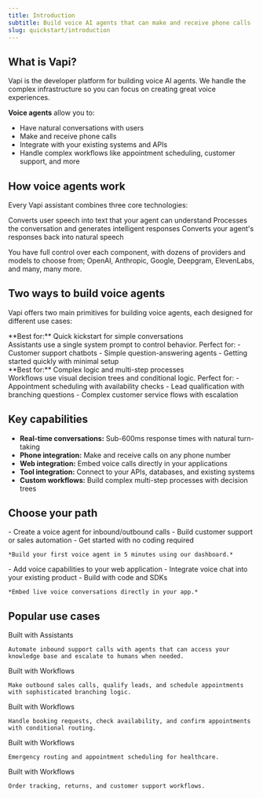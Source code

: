 ```yaml
---
title: Introduction
subtitle: Build voice AI agents that can make and receive phone calls
slug: quickstart/introduction
---
```


## What is Vapi?

Vapi is the developer platform for building voice AI agents. We handle the complex infrastructure so you can focus on creating great voice experiences.

**Voice agents** allow you to:
- Have natural conversations with users
- Make and receive phone calls
- Integrate with your existing systems and APIs
- Handle complex workflows like appointment scheduling, customer support, and more

## How voice agents work

Every Vapi assistant combines three core technologies:

<CardGroup cols={3}>
  <Card title="Speech-to-Text" icon="microphone" iconType="solid">
    Converts user speech into text that your agent can understand
  </Card>
  <Card title="Large Language Model" icon="brain" iconType="solid">
    Processes the conversation and generates intelligent responses
  </Card>
  <Card title="Text-to-Speech" icon="volume-high" iconType="solid">
    Converts your agent's responses back into natural speech
  </Card>
</CardGroup>

You have full control over each component, with dozens of providers and models to choose from; OpenAI, Anthropic, Google, Deepgram, ElevenLabs, and many, many more.

## Two ways to build voice agents

Vapi offers two main primitives for building voice agents, each designed for different use cases:

<CardGroup cols={2}>
  <Card 
    title="Assistants" 
    icon="robot" 
    iconType="solid"
    href="/assistants/dynamic-variables"
  >
    <div className='absolute top-4 right-4'>
      <Icon icon="arrow-up-right-from-square" />
    </div>
    **Best for:** Quick kickstart for simple conversations
    <br />
    Assistants use a single system prompt to control behavior. Perfect for:
    - Customer support chatbots
    - Simple question-answering agents
    - Getting started quickly with minimal setup
  </Card>
  <Card 
    title="Workflows" 
    icon="diagram-project" 
    iconType="solid"
    href="/workflows/quickstart"
  >
    <div className='absolute top-4 right-4'>
      <Icon icon="arrow-up-right-from-square" />
    </div>
    **Best for:** Complex logic and multi-step processes
    <br />
    Workflows use visual decision trees and conditional logic. Perfect for:
    - Appointment scheduling with availability checks
    - Lead qualification with branching questions
    - Complex customer service flows with escalation
  </Card>
</CardGroup>

## Key capabilities

- **Real-time conversations:** Sub-600ms response times with natural turn-taking
- **Phone integration:** Make and receive calls on any phone number
- **Web integration:** Embed voice calls directly in your applications  
- **Tool integration:** Connect to your APIs, databases, and existing systems
- **Custom workflows:** Build complex multi-step processes with decision trees

## Choose your path

<CardGroup cols={2}>
  <Card
    title="Phone Calls"
    icon="phone"
    iconType="solid"
    href="/quickstart/phone"
  >
    <div className='absolute top-4 right-4'>
      <Icon icon="arrow-up-right-from-square" />
    </div>
    - Create a voice agent for inbound/outbound calls
    - Build customer support or sales automation
    - Get started with no coding required

    *Build your first voice agent in 5 minutes using our dashboard.*
  </Card>
  <Card
    title="Web Integration"
    icon="browser"
    iconType="solid"
    href="/quickstart/web"
  >
    <div className='absolute top-4 right-4'>
      <Icon icon="arrow-up-right-from-square" />
    </div>
    - Add voice capabilities to your web application
    - Integrate voice chat into your existing product
    - Build with code and SDKs

    *Embed live voice conversations directly in your app.*
  </Card>
</CardGroup>

## Popular use cases

<CardGroup cols={3}>
  <Card 
    title="Customer Support" 
    icon="headset" 
    iconType="solid"
    href="/examples/inbound-support"
  >
    <div className='absolute top-4 right-4'>
      <Icon icon="arrow-up-right-from-square" />
    </div>
    <div class="vapi-badge vapi-badge-assistant">Built with Assistants</div>
    
    Automate inbound support calls with agents that can access your knowledge base and escalate to humans when needed.
  </Card>
  <Card 
    title="Sales & Lead Qualification" 
    icon="phone-office" 
    iconType="solid"
    href="/workflows/examples/lead-qualification"
  >
    <div className='absolute top-4 right-4'>
      <Icon icon="arrow-up-right-from-square" />
    </div>
    <div class="vapi-badge vapi-badge-workflow">Built with Workflows</div>
    
    Make outbound sales calls, qualify leads, and schedule appointments with sophisticated branching logic.
  </Card>
  <Card 
    title="Appointment Scheduling" 
    icon="calendar-check" 
    iconType="solid"
    href="/workflows/examples/appointment-scheduling"
  >
    <div className='absolute top-4 right-4'>
      <Icon icon="arrow-up-right-from-square" />
    </div>
    <div class="vapi-badge vapi-badge-workflow">Built with Workflows</div>
    
    Handle booking requests, check availability, and confirm appointments with conditional routing.
  </Card>
</CardGroup>

<CardGroup cols={2}>
  <Card 
    title="Medical Triage & Scheduling" 
    icon="stethoscope" 
    iconType="solid"
    href="/workflows/examples/clinic-triage-scheduling"
  >
    <div className='absolute top-4 right-4'>
      <Icon icon="arrow-up-right-from-square" />
    </div>
    <div class="vapi-badge vapi-badge-workflow">Built with Workflows</div>
    
    Emergency routing and appointment scheduling for healthcare.
  </Card>
  <Card 
    title="E-commerce Order Management" 
    icon="shopping-cart" 
    iconType="solid"
    href="/workflows/examples/ecommerce-order-management"
  >
    <div className='absolute top-4 right-4'>
      <Icon icon="arrow-up-right-from-square" />
    </div>
    <div class="vapi-badge vapi-badge-workflow">Built with Workflows</div>
    
    Order tracking, returns, and customer support workflows.
  </Card>
</CardGroup>
